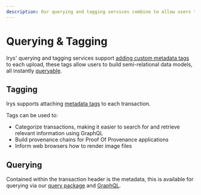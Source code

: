 ```yaml
---
description: Our querying and tagging services combine to allow users to build semi-relational data models, all queryable via GraphQL
---
```


# Querying & Tagging

Irys' querying and tagging services support [adding custom metadata tags](/developer-docs/tags) to each upload, these tags allow users to build semi-relational data models, all instantly [queryable](/developer-docs/querying).

## Tagging

Irys supports attaching [metadata tags](/developer-docs/tags) to each transaction.

Tags can be used to:

-   Categorize transactions, making it easier to search for and retrieve relevant information using GraphQL
-   Build provenance chains for Proof Of Provenance applications
-   Inform web browsers how to render image files

## Querying

Contained within the transaction header is the metadata, this is available for querying via our [query package](/developer-docs/querying/query-package) and [GraphQL](/developer-docs/querying/graphql).
